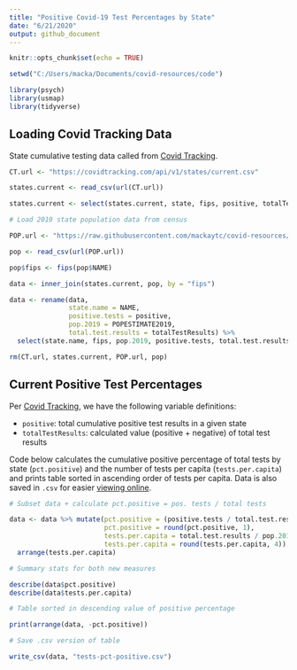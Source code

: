 ```yaml
---
title: "Positive Covid-19 Test Percentages by State"
date: "6/21/2020"
output: github_document
---
```


```r

knitr::opts_chunk$set(echo = TRUE)

setwd("C:/Users/macka/Documents/covid-resources/code")

library(psych)
library(usmap)
library(tidyverse)

```

## Loading Covid Tracking Data 

State cumulative testing data called from [Covid Tracking](https://covidtracking.com).  

```r

CT.url <- "https://covidtracking.com/api/v1/states/current.csv"

states.current <- read_csv(url(CT.url))

states.current <- select(states.current, state, fips, positive, totalTestResults)

# Load 2019 state population data from census

POP.url <- "https://raw.githubusercontent.com/mackaytc/covid-resources/master/data/state-pop-census-2019.csv"

pop <- read_csv(url(POP.url)) 

pop$fips <- fips(pop$NAME)

data <- inner_join(states.current, pop, by = "fips") 

data <- rename(data, 
               state.name = NAME, 
               positive.tests = positive, 
               pop.2019 = POPESTIMATE2019, 
               total.test.results = totalTestResults) %>% 
  select(state.name, fips, pop.2019, positive.tests, total.test.results)

rm(CT.url, states.current, POP.url, pop)

```

## Current Positive Test Percentages

Per [Covid Tracking](https://covidtracking.com/api), we have the following variable definitions: 

 * `positive`: total cumulative positive test results in a given state
 * `totalTestResults`: calculated value (positive + negative) of total test results
 
Code below calculates the cumulative positive percentage of total tests by state (``pct.positive``) and the number of tests per capita (``tests.per.capita``) and prints table sorted in ascending order of tests per capita. Data is also saved in ``.csv`` for easier [viewing online](https://github.com/mackaytc/covid-resources/blob/master/code/tests-pct-positive.csv). 


```r

# Subset data + calculate pct.positive = pos. tests / total tests

data <- data %>% mutate(pct.positive = (positive.tests / total.test.results)*100, 
                        pct.positive = round(pct.positive, 1), 
                        tests.per.capita = total.test.results / pop.2019, 
                        tests.per.capita = round(tests.per.capita, 4)) %>% 
  arrange(tests.per.capita)

# Summary stats for both new measures

describe(data$pct.positive)
describe(data$tests.per.capita)

# Table sorted in descending value of positive percentage

print(arrange(data, -pct.positive))

# Save .csv version of table 

write_csv(data, "tests-pct-positive.csv")

```

